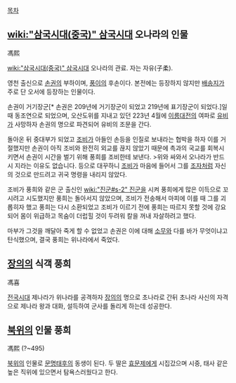 [[목차]]
== [[wiki:"삼국시대(중국)" 삼국시대]] 오나라의 인물 ==
馮熙

[[wiki:"삼국시대(중국)" 삼국시대]] 오나라의 관료. 자는 자유(子柔). 

영천 출신으로 [[손권]]의 부하이며, [[풍이]]의 후손이다. 본전에는 등장하지 않지만 [[배송지]]가 주로 단 오서에 등장하는 인물이다.

손권이 거기장군[* 손권은 209년에 거기장군이 되었고 219년에 표기장군이 되었다.]일 때 동조연으로 되었으며, 오산도위를 지내고 있던 223년 4월에 [[이릉대전]]의 여파로 [[유비]]가 사망하자 손권의 명으로 파견되어 유비의 조문을 간다.

돌아온 뒤 중대부가 되었고 [[조비]]가 아들인 손등을 인질로 보내라는 협박을 하자 이를 거절했지만 손권이 아직 조비와 완전히 외교를 끊지 않았기 때문에 촉과의 국교를 회복시키면서 손권이 시간을 벌기 위해 풍희를 조비한테 보낸다.
>위와 싸와서 오나라가 반드시 지라는 이유도 없습니다.
등으로 대꾸하니 [[조비]]가 마음에 들어서 그를 [[조자]]처럼 자신의 것으로 만드려고 귀국 명령을 내리지 않았다.

조비가 풍희와 같은 군 출신인 [[wiki:"진군#s-2" 진군]]을 시켜 풍희에게 많은 이득으로 꼬시려고 시도했지만 풍희는 돌아서지 않았으며, 조비가 전송해서 마피에 이를 때 그를 괴롭히자 했고 풍희는 다시 소환되었고 조비가 이르기 전에 풍희는 따르지 못할 것에 강요되어 몸이 위급하고 목숨이 더럽힐 것이 두려워 칼을 꺼내 자살하려고 했다.

마부가 그것을 깨달아 죽게 할 수 없었고 손권은 이에 대해 [[소무]]와 다를 바가 무엇이냐고 탄식했으며, 결국 풍희는 위나라에서 죽었다.

== [[장의]]의 식객 풍희 ==
馮喜

[[전국시대]] 제나라가 위나라를 공격하자 [[장의]]의 명으로 초나라로 간뒤 초나라 사신의 자격으로 제나라 왕과 대화, 설득하여 군사를 돌리게 하는데 성공한다.

== [[북위]]의 인물 풍희 ==
馮熙
(?~495)

[[북위]]의 인물로 [[문명태후]]의 동생이 된다. 두 딸은 [[효문제]]에게 시집갔으며 시중, 태사 같은 높은 직위에 있으면서 탐욕스러웠다고 한다.

